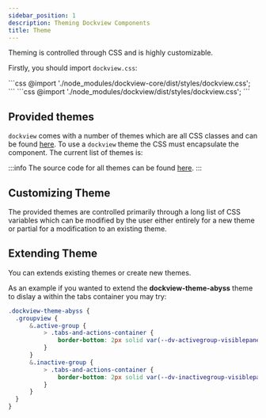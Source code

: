 ```yaml
---
sidebar_position: 1
description: Theming Dockview Components
title: Theme
---
```




Theming is controlled through CSS and is highly customizable.

Firstly, you should import `dockview.css`:

<FrameworkSpecific framework='JavaScript'>
```css
@import './node_modules/dockview-core/dist/styles/dockview.css';
```
</FrameworkSpecific>

<FrameworkSpecific framework='React'>
```css
@import './node_modules/dockview/dist/styles/dockview.css';
```
</FrameworkSpecific>



## Provided themes

`dockview` comes with a number of themes which are all CSS classes and can be found [here](https://github.com/mathuo/dockview/blob/master/packages/dockview-core/src/theme.scss).
To use a `dockview` theme the CSS must encapsulate the component. The current list of themes is:

<ThemeTable/>

:::info
The source code for all themes can be found [here](https://github.com/mathuo/dockview/blob/master/packages/dockview-core/src/theme.scss).
:::

## Customizing Theme

The provided themes are controlled primarily through a long list of CSS variables which can be modified by the user either entirely for a new theme
or partial for a modification to an existing theme.

<CSSVariablesTable />

## Extending Theme

You can extends existing themes or create new themes.

As an example if you wanted to extend the **dockview-theme-abyss** theme to dislay a within the tabs container you
may try:


```css
.dockview-theme-abyss {
  .groupview {
      &.active-group {
          > .tabs-and-actions-container {
              border-bottom: 2px solid var(--dv-activegroup-visiblepanel-tab-background-color);
          }
      }
      &.inactive-group {
          > .tabs-and-actions-container {
              border-bottom: 2px solid var(--dv-inactivegroup-visiblepanel-tab-background-color);
          }
      }
  }
}
```
